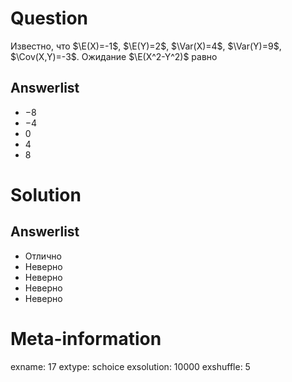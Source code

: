 Question
========
Известно, что $\E(X)=-1$, $\E(Y)=2$, $\Var(X)=4$, $\Var(Y)=9$, $\Cov(X,Y)=-3$. Ожидание $\E(X^2-Y^2)$ равно

  

Answerlist
----------
*  $-8$
*  $-4$
*  0
*  4
*  8

Solution
========

Answerlist
----------
*  Отлично
*  Неверно
*  Неверно
*  Неверно
*  Неверно

Meta-information
================
exname: 17
extype: schoice
exsolution: 10000
exshuffle: 5

